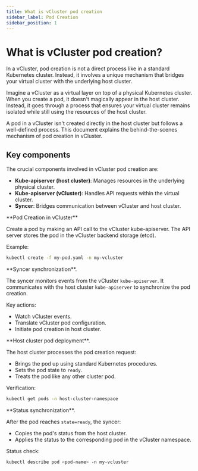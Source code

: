 ```yaml
---
title: What is vCluster pod creation
sidebar_label: Pod Creation
sidebar_position: 1
---
```



# What is vCluster pod creation?

In a vCluster, pod creation is not a direct process like in a standard Kubernetes cluster. Instead, it involves a unique mechanism that bridges your virtual cluster with the underlying host cluster.

Imagine a vCluster as a virtual layer on top of a physical Kubernetes cluster. When you create a pod, it doesn't magically appear in the host cluster. Instead, it goes through a process that ensures your virtual cluster remains isolated while still using the resources of the host cluster.

A pod in a vCluster isn't created directly in the host cluster but follows a well-defined process. This document explains the behind-the-scenes mechanism of pod creation in vCluster.

## Key components

The crucial components involved in vCluster pod creation are:
- **Kube-apiserver (host cluster)**: Manages resources in the underlying physical cluster.
- **Kube-apiserver (vCluster)**: Handles API requests within the virtual cluster.
- **Syncer**: Bridges communication between vCluster and host cluster.

<Flow id="vcluster-pod-creation">
<Step>
**Pod Creation in vCluster**

Create a pod by making an API call to the vCluster kube-apiserver. The API server stores the pod in the vCluster backend storage (etcd).

Example:
```bash
kubectl create -f my-pod.yaml -n my-vcluster
```
</Step>

<Step>
**Syncer synchronization**.

The syncer monitors events from the vCluster `kube-apiserver`. It communicates with the host cluster `kube-apiserver` to synchronize the pod creation.

Key actions:
- Watch vCluster events.
- Translate vCluster pod configuration.
- Initiate pod creation in host cluster.
</Step>

<Step>
**Host cluster pod deployment**.

The host cluster processes the pod creation request:
- Brings the pod up using standard Kubernetes procedures.
- Sets the pod state to `ready`.
- Treats the pod like any other cluster pod.

Verification:
```bash
kubectl get pods -n host-cluster-namespace
```
</Step>

<Step>
**Status synchronization**.

After the pod reaches `state=ready`, the syncer:
- Copies the pod's status from the host cluster.
- Applies the status to the corresponding pod in the vCluster namespace.

Status check:
```bash
kubectl describe pod <pod-name> -n my-vcluster
```
</Step>
</Flow>